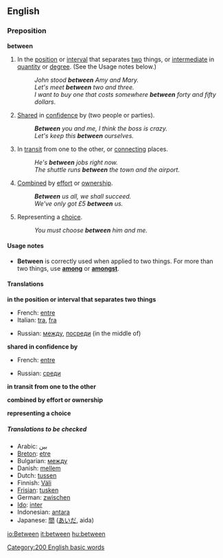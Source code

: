 ==English==

===Preposition===
'''between'''

#In the [[position]] or [[interval]] that separates [[two]] things, or [[intermediate]] in [[quantity]] or [[degree]].  (See the Usage notes below.)
#:''John stood '''between''' Amy and Mary.''
#:''Let's meet '''between''' two and three.''
#:''I want to buy one that costs somewhere '''between''' forty and fifty dollars''.
#[[Share]]d in [[confidence]] by (two people or parties).
#:'''''Between''' you and me, I think the boss is crazy.''
#:''Let's keep this '''between''' ourselves.''
#In [[transit]] from one to the other, or [[connecting]] places.
#:''He's '''between''' jobs right now.''
#:''The shuttle runs '''between''' the town and the airport.''
#[[Combined]] by [[effort]] or [[ownership]].
#:'''''Between''' us all, we shall succeed.''
#:''We've only got £5 '''between''' us.''
#Representing a [[choice]].
#:''You must choose '''between''' him and me.''

====Usage notes====
*'''Between''' is correctly used when applied to two things.  For more than two things, use '''[[among]]''' or '''[[amongst]]'''.

====Translations====
'''in the position or interval that separates two things'''
{{top}}
*French: [[entre]]
*Italian: [[tra]], [[fra]]
{{mid}}
*Russian: [[между]], [[посреди]] (in the middle of) 
{{bottom}}

'''shared in confidence by'''
{{top}}
*French: [[entre]]
{{mid}}
*Russian: [[среди]]
{{bottom}}

'''in transit from one to the other'''
{{top}}
{{mid}}
{{bottom}}

'''combined by effort or ownership'''
{{top}}
{{mid}}
{{bottom}}

'''representing a choice'''
{{top}}
{{mid}}
{{bottom}}

=====Translations to be checked=====
<!--Remove this section once all of the translations below have been moved into the tables above.-->
{{checktrans}}

*Arabic: [[بين]]
*[[Breton]]: [[etre]]
*Bulgarian: [[между]]
*Danish: [[mellem]]
*Dutch: [[tussen]]
*Finnish: [[Väli]]
*[[Frisian]]: [[tusken]]
*German: [[zwischen]]
*[[Ido]]: [[inter]]
*Indonesian: [[antara]]
*Japanese: [[間]] ([[あいだ]], aida)

[[Category:200 English basic words]]

[[io:Between]]
[[it:between]]
[[hu:between]]